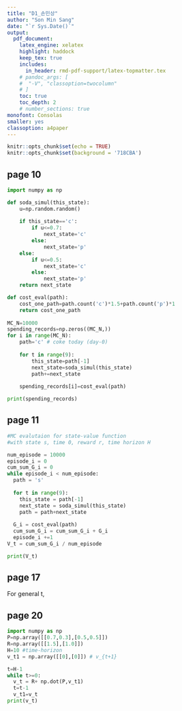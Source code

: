 ```yaml
---
title: "D1_손민상"
author: "Son Min Sang"
date: "`r Sys.Date()`"  
output:   
  pdf_document:  
    latex_engine: xelatex
    highlight: haddock  
    keep_tex: true  
    includes:
      in_header: rmd-pdf-support/latex-topmatter.tex
    # pandoc_args: [
    #  "-V", "classoption=twocolumn"
    # ]
    toc: true   
    toc_depth: 2  
    # number_sections: true  
monofont: Consolas
smaller: yes
classoption: a4paper
---
```

```r
knitr::opts_chunk$set(echo = TRUE)
knitr::opts_chunk$set(background = '718CBA')

```

\newpage

## page 10
```python

import numpy as np

def soda_simul(this_state):
    u=np.random.random()
    
    if this_state=='c':
        if u<=0.7:
            next_state='c'
        else:
            next_state='p'
    else:
        if u<=0.5:
            next_state='c'
        else:
            next_state='p'
    return next_state

def cost_eval(path):
    cost_one_path=path.count('c')*1.5+path.count('p')*1
    return cost_one_path
    
MC_N=10000
spending_records=np.zeros((MC_N,))
for i in range(MC_N):
    path='c' # coke today (day-0)
    
    for t in range(9):
        this_state=path[-1]
        next_state=soda_simul(this_state)
        path+=next_state
      
    spending_records[i]=cost_eval(path)

print(spending_records)
```

## page 11
```python
#MC evalutaion for state-value function
#with state s, time 0, reward r, time horizon H

num_episode = 10000
episode_i = 0
cum_sum_G_i = 0
while episode_i < num_episode:
  path = 's'
  
  for t in range(9):
    this_state = path[-1]
    next_state = soda_simul(this_state)
    path = path+next_state
    
  G_i = cost_eval(path)
  cum_sum_G_i = cum_sum_G_i + G_i
  episode_i +=1
V_t = cum_sum_G_i / num_episode

print(V_t)

```
\newpage
## page 17

For general t,

\begin{eqnarray*}
V_t(s) &=& \mathbb E[G_t|S_t=t]  \\
  \\
&=& \mathbb E[r_t+r_{t+1}+r_{t+2} + \dots+r_{\infty} |S_t=s] \\
  \\
&=& \mathbb E[r_t |S_t]+\mathbb E[r_{t+1}+r_{t+2} + \dots+r_{\infty} |S_t=s] \\
  \\
&=&  R(s)+\mathbb E[r_{t+1}+r_{t+2} + \dots+r_{\infty} |S_t=s] \\
  \\
&=&  R(s)+\mathbb E[G_{t+1} |S_t=s,S_{t+1}=s'] \\
  \\
&=&  R(s)+\mathbb E[G_{t+1} |S_{t+1}=s']  (\because Markov\,\ property)\\
  \\
&=&  R(s)+\sum_{s\in s'} P_{ss'}V_{t+1}(s') \\
\end{eqnarray*}




## page 20

```python
import numpy as np
P=np.array([[0.7,0.3],[0.5,0.5]])
R=np.array([[1.5],[1.0]])
H=10 #time-horizon
v_t1 = np.array([[0],[0]]) # v_{t+1}

t=H-1
while t>=0:
  v_t = R+ np.dot(P,v_t1)
  t=t-1
  v_t1=v_t
print(v_t)
```



